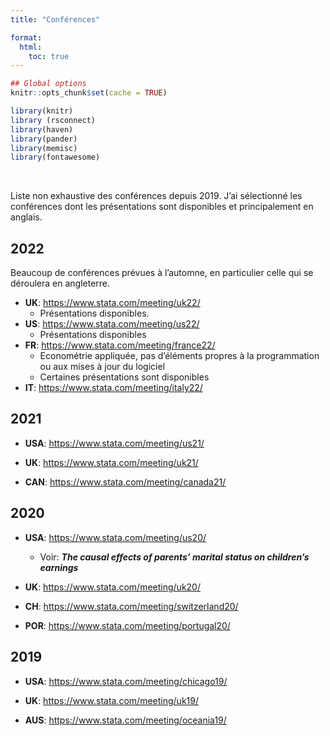 ```yaml
---
title: "Conférences"

format:
  html:
    toc: true
---
```


```r
## Global options
knitr::opts_chunk$set(cache = TRUE)

library(knitr)
library (rsconnect)
library(haven)
library(pander)
library(memisc)
library(fontawesome)
```

<br>


Liste non exhaustive des conférences depuis 2019. J'ai sélectionné les conférences dont les présentations sont disponibles et principalement en anglais.

:::  {.callout-note appearance="simple" icon="false"}
## **2022**

Beaucoup de conférences prévues à l'automne, en particulier celle qui se déroulera en angleterre.

-   **UK**: <https://www.stata.com/meeting/uk22/>
    -   Présentations disponibles.
-   **US**: <https://www.stata.com/meeting/us22/>
    -   Présentations disponibles
-   **FR**: <https://www.stata.com/meeting/france22/>
    -   Econométrie appliquée, pas d'éléments propres à la programmation ou aux mises à jour du logiciel
    -   Certaines présentations sont disponibles
-   **IT**: <https://www.stata.com/meeting/italy22/>
:::


:::  {.callout-note appearance="simple" icon="false"}
## **2021**

-   **USA**: <https://www.stata.com/meeting/us21/>

-   **UK**: <https://www.stata.com/meeting/uk21/>

-   **CAN**: <https://www.stata.com/meeting/canada21/>
:::

:::  {.callout-note appearance="simple" icon="false"}
## **2020**

-   **USA**: <https://www.stata.com/meeting/us20/>

    -   Voir: ***The causal effects of parents' marital status on children's earnings***

-   **UK**: <https://www.stata.com/meeting/uk20/>

-   **CH**: <https://www.stata.com/meeting/switzerland20/>

-   **POR**: <https://www.stata.com/meeting/portugal20/>
:::

:::  {.callout-note appearance="simple" icon="false"}
## **2019**

-   **USA**: <https://www.stata.com/meeting/chicago19/>

-   **UK**: <https://www.stata.com/meeting/uk19/>

-   **AUS**: <https://www.stata.com/meeting/oceania19/>
:::
